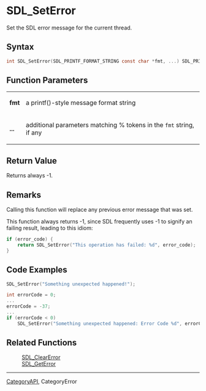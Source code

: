 = SDL_SetError =

Set the SDL error message for the current thread.

== Syntax ==

<syntaxhighlight lang='c'>
int SDL_SetError(SDL_PRINTF_FORMAT_STRING const char *fmt, ...) SDL_PRINTF_VARARG_FUNC(1);
</syntaxhighlight>

== Function Parameters ==

{|
|'''fmt'''
|a printf()-style message format string
|-
|'''...'''
|additional parameters matching % tokens in the <code>fmt</code> string, if any
|}

== Return Value ==

Returns always -1.

== Remarks ==

Calling this function will replace any previous error message that was set.

This function always returns -1, since SDL frequently uses -1 to signify an
failing result, leading to this idiom:

<syntaxhighlight lang='c'>
if (error_code) {
    return SDL_SetError("This operation has failed: %d", error_code);
}
</syntaxhighlight>

== Code Examples ==

<syntaxhighlight lang='c++'>
SDL_SetError("Something unexpected happened!");
</syntaxhighlight>
<syntaxhighlight lang='c++'>
int errorCode = 0;
...
errorCode = -37;
...
if (errorCode < 0)
    SDL_SetError("Something unexpected happened: Error Code %d", errorCode);
</syntaxhighlight>

== Related Functions ==

:[[SDL_ClearError]]
:[[SDL_GetError]]

----
[[CategoryAPI]], CategoryError


